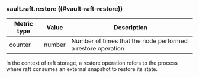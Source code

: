 ### vault.raft.restore ((#vault-raft-restore))

Metric type | Value   | Description
----------- | ------- | -----------
counter     | number  | Number of times that the node performed a restore operation

In the context of raft storage, a restore operation refers to the process where
raft consumes an external snapshot to restore its state.